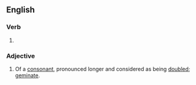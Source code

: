 ==English==

===Verb===
{{head|en|verb form}}

# {{en-past of|geminate}}

===Adjective===
{{en-adj}}

# {{lb|en|phonology}} Of a [[consonant]], pronounced longer and considered as being [[doubled]]; [[geminate]].